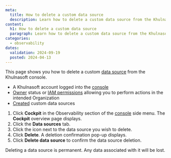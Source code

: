 ```yaml
---
meta:
  title: How to delete a custom data source
  description: Learn how to delete a custom data source from the Khulnasoft console. Follow the steps to navigate to the data sources tab, select the data source, and confirm its deletion.
content:
  h1: How to delete a custom data source
  paragraph: Learn how to delete a custom data source from the Khulnasoft console. Follow the steps to navigate to the data sources tab, select the data source, and confirm its deletion.
categories:
  - observability
dates:
  validation: 2024-09-19
  posted: 2024-04-13
---
```


This page shows you how to delete a custom [data source](/observability/cockpit/concepts/#data-sources) from the Khulnasoft console.

<Macro id="requirements" />

  - A Khulnasoft account logged into the [console](https://console.khulnasoft.com)
  - [Owner](/identity-and-access-management/iam/concepts/#owner) status or [IAM permissions](/identity-and-access-management/iam/concepts/#permission) allowing you to perform actions in the intended Organization
  - [Created](/observability/cockpit/how-to/create-external-data-sources/) custom data sources

1. Click **Cockpit** in the Observability section of the [console](https://console.khulnasoft.com/) side menu. The **Cockpit** overview page displays.
2. Click the **Data sources** tab.
3. Click the <Icon name="more" /> icon next to the data source you wish to delete.
4. Click **Delete**. A deletion confirmation pop-up displays.
5. Click **Delete data source** to confirm the data source deletion.

<Message type="important">
  Deleting a data source is permanent. Any data associated with it will be lost.
</Message>

